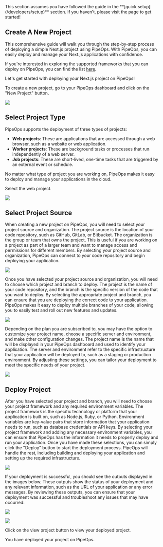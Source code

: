 

<Callout type="info" emoji="📘">
  This section assumes you have followed the guide in the **[quick setup](/developers/setup)** section. If you haven't, please visit the page to get started!
</Callout>

## Create A New Project


This comprehensive guide will walk you through the step-by-step process of deploying a simple Next.js project using PipeOps. With PipeOps, you can easily deploy and manage your Next.js applications with confidence.

If you're interested in exploring the supported frameworks that you can deploy on PipeOps, you can find the list [here](/support).

Let's get started with deploying your Next.js project on PipeOps!

To create a new project, go to your PipeOps dashboard and click on the "New Project" button.

![](https://files.readme.io/ba05207-image.png)

## Select Project Type

PipeOps supports the deployment of three types of projects:

- **Web projects**: These are applications that are accessed through a web browser, such as a website or web application.
- **Worker projects**: These are background tasks or processes that run independently of a web server.
- **Job projects**: These are short-lived, one-time tasks that are triggered by an external event or schedule.

No matter what type of project you are working on, PipeOps makes it easy to deploy and manage your applications in the cloud.

Select the web project.

![](https://files.readme.io/c86d815-image.png)

## Select Project Source

When creating a new project on PipeOps, you will need to select your project source and organization. The project source is the location of your code repository, such as GitHub, GitLab, or Bitbucket. The organization is the group or team that owns the project. This is useful if you are working on a project as part of a larger team and want to manage access and permissions for different members. By selecting your project source and organization, PipeOps can connect to your code repository and begin deploying your application.

![](https://files.readme.io/7961a1f-image.png)

Once you have selected your project source and organization, you will need to choose which project and branch to deploy. The project is the name of your code repository, and the branch is the specific version of the code that you want to deploy. By selecting the appropriate project and branch, you can ensure that you are deploying the correct code to your application. PipeOps makes it easy to deploy multiple branches of your code, allowing you to easily test and roll out new features and updates.

![](https://files.readme.io/5808c99-image.png)

Depending on the plan you are subscribed to, you may have the option to customize your project name, choose a specific server and environment, and make other configuration changes. The project name is the name that will be displayed in your PipeOps dashboard and used to identify your application. The server and environment refer to the specific infrastructure that your application will be deployed to, such as a staging or production environment. By adjusting these settings, you can tailor your deployment to meet the specific needs of your project.

![](https://files.readme.io/8530fda-image.png)

## Deploy Project

After you have selected your project and branch, you will need to choose your project framework and any required environment variables. The project framework is the specific technology or platform that your application is built on, such as Node.js, Ruby, or Python. Environment variables are key-value pairs that store information that your application needs to run, such as database credentials or API keys. By selecting your project framework and adding any necessary environment variables, you can ensure that PipeOps has the information it needs to properly deploy and run your application. Once you have made these selections, you can simply click the "Deploy" button to start the deployment process. PipeOps will handle the rest, including building and deploying your application and setting up the required infrastructure.

![](https://files.readme.io/0f0be2c-image.png)

If your deployment is successful, you should see the outputs displayed in the images below. These outputs show the status of your deployment and any relevant information, such as the URL of your application or any error messages. By reviewing these outputs, you can ensure that your deployment was successful and troubleshoot any issues that may have occurred.

![](https://files.readme.io/ea5298b-image.png)

![](https://files.readme.io/4667df9-image.png)

Click on the view project button to view your deployed project.


<Callout type="success" emoji="👍">
  You have deployed your project on PipeOps.
</Callout>
